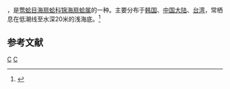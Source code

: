 {{noteTA
|T=zh-cn:虫斑栉孔扇贝; zh-tw:疏鱗海扇蛤;
|1=zh-cn:虫斑栉孔扇贝; zh-tw:疏鱗海扇蛤;
}}
{{Speciesbox 
| taxon = Chlamys larvata
| binomial_authority = (Reeve, 1853)
}}
{{地区用词4|start=学名：''{{lang|la|Chlamys larvata}}''|cn=虫斑栉孔扇贝|tw=疏鱗海扇蛤|as=称}}，是[[莺蛤目|莺蛤目]][[海扇蛤科|海扇蛤科]][[锦海扇蛤属|锦海扇蛤属]]的一种。主要分布于[[韩国|韩国]]、[[中国大陆|中国大陆]]、[[台湾|台湾]]，常栖息在低潮线至水深20米的浅海底。<ref>{{cite web|url=http://shell.sinica.edu.tw/chinese/shellbase_detail.php?science_no=2309|title=国际贝库：虫斑栉孔扇贝|publisher=台湾贝类资料库|accessdate=2009-08-11|archive-date=2016-03-04|archive-url=https://web.archive.org/web/20160304105128/http://shell.sinica.edu.tw/chinese/shellbase_detail.php?science_no=2309|dead-url=no}}</ref>

== 参考文献 ==
{{reflist|2}}
{{taxonbar}}
[[Category:_1853年描述的动物|C]]
[[Category:锦海扇蛤属|C]]